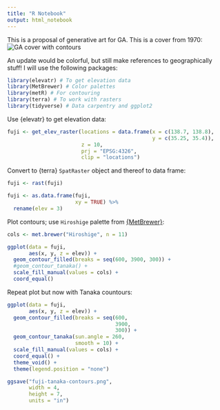 ```yaml
---
title: "R Notebook"
output: html_notebook
---
```


This is a proposal of generative art for GA. This is a cover from 1970:
![GA cover with contours](https://twitter.com/paezha/status/1486487267359219723/photo/1)

An update would be colorful, but still make references to geographically stuff! I will use the following packages:
```r
library(elevatr) # To get elevation data
library(MetBrewer) # Color palettes
library(metR) # For contouring 
library(terra) # To work with rasters
library(tidyverse) # Data carpentry and ggplot2
```

Use {elevatr} to get elevation data:
```r

fuji <- get_elev_raster(locations = data.frame(x = c(138.7, 138.8), 
                                               y = c(35.25, 35.4)),
                        z = 10, 
                        prj = "EPSG:4326",
                        clip = "locations")
```

Convert to {terra} `SpatRaster` object and thereof to data frame:
```r
fuji <- rast(fuji)

fuji <- as.data.frame(fuji, 
                      xy = TRUE) %>%
  rename(elev = 3)
```

Plot contours; use `Hiroshige` palette from [{MetBrewer}](https://github.com/BlakeRMills/MetBrewer):
```r
cols <- met.brewer("Hiroshige", n = 11)

ggplot(data = fuji,
       aes(x, y, z = elev)) +
  geom_contour_filled(breaks = seq(600, 3900, 300)) +
  #geom_contour_tanaka() + 
  scale_fill_manual(values = cols) +
  coord_equal()
```

Repeat plot but now with Tanaka countours:
```r
ggplot(data = fuji,
       aes(x, y, z = elev)) +
  geom_contour_filled(breaks = seq(600, 
                                   3900, 
                                   300)) +
  geom_contour_tanaka(sun.angle = 260, 
                      smooth = 10) + 
  scale_fill_manual(values = cols) +
  coord_equal() + 
  theme_void() + 
  theme(legend.position = "none")

ggsave("fuji-tanaka-contours.png",
       width = 4,
       height = 7,
       units = "in")
```


